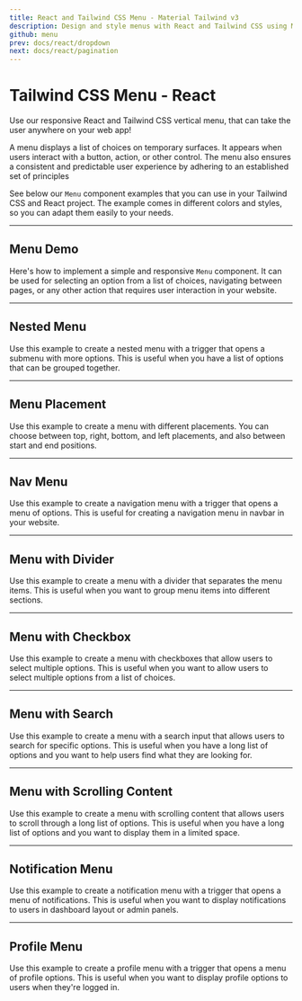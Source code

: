 ```yaml
---
title: React and Tailwind CSS Menu - Material Tailwind v3
description: Design and style menus with React and Tailwind CSS using Material Tailwind v3. Improve navigation with customizable and responsive menu components.
github: menu
prev: docs/react/dropdown
next: docs/react/pagination
---
```


# Tailwind CSS Menu - React

Use our responsive React and Tailwind CSS vertical menu, that can take the user anywhere on your web app!

A menu displays a list of choices on temporary surfaces. It appears when users interact with a button, action, or other control. The menu also ensures a consistent and predictable user experience by adhering to an established set of principles

See below our `Menu` component examples that you can use in your Tailwind CSS and React project. The example comes in different colors and styles, so you can adapt them easily to your needs.

---

## Menu Demo

Here's how to implement a simple and responsive `Menu` component. It can be used for selecting an option from a list of choices, navigating between pages, or any other action that requires user interaction in your website.

<PreviewWithCode relativePath="menu/menu-demo.tsx" language="react" />

---

## Nested Menu

Use this example to create a nested menu with a trigger that opens a submenu with more options. This is useful when you have a list of options that can be grouped together.

<PreviewWithCode relativePath="menu/nested-menu.tsx" language="react" />

---

## Menu Placement

Use this example to create a menu with different placements. You can choose between top, right, bottom, and left placements, and also between start and end positions.

<PreviewWithCode relativePath="menu/menu-placement.tsx" language="react" />

---

## Nav Menu

Use this example to create a navigation menu with a trigger that opens a menu of options. This is useful for creating a navigation menu in navbar in your website.

<PreviewWithCode relativePath="menu/nav-menu.tsx" language="react" />

---

## Menu with Divider

Use this example to create a menu with a divider that separates the menu items. This is useful when you want to group menu items into different sections.

<PreviewWithCode relativePath="menu/menu-with-divider.tsx" language="react" />

---

## Menu with Checkbox

Use this example to create a menu with checkboxes that allow users to select multiple options. This is useful when you want to allow users to select multiple options from a list of choices.

<PreviewWithCode relativePath="menu/menu-with-checkbox.tsx" language="react" />

---

## Menu with Search

Use this example to create a menu with a search input that allows users to search for specific options. This is useful when you have a long list of options and you want to help users find what they are looking for.

<PreviewWithCode relativePath="menu/menu-with-search.tsx" language="react" />

---

## Menu with Scrolling Content

Use this example to create a menu with scrolling content that allows users to scroll through a long list of options. This is useful when you have a long list of options and you want to display them in a limited space.

<PreviewWithCode relativePath="menu/menu-with-scrolling-content.tsx" language="react" />

---

## Notification Menu

Use this example to create a notification menu with a trigger that opens a menu of notifications. This is useful when you want to display notifications to users in dashboard layout or admin panels.

<PreviewWithCode relativePath="menu/notification-menu.tsx" language="react" />

---

## Profile Menu

Use this example to create a profile menu with a trigger that opens a menu of profile options. This is useful when you want to display profile options to users when they're logged in.

<PreviewWithCode relativePath="menu/profile-menu.tsx" language="react" />
